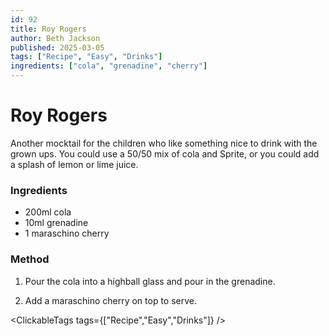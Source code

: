 ```yaml
---
id: 92
title: Roy Rogers
author: Beth Jackson
published: 2025-03-05
tags: ["Recipe", "Easy", "Drinks"]
ingredients: ["cola", "grenadine", "cherry"]
---
```


# Roy Rogers

<BlogTextWrapper>

Another mocktail for the children who like something nice to drink with the grown ups. You could use a 50/50 mix of cola and Sprite, or you could add a splash of lemon or lime juice.

</BlogTextWrapper>

<BlogTextWrapper>

### Ingredients

- 200ml cola
- 10ml grenadine
- 1 maraschino cherry

### Method

1. Pour the cola into a highball glass and pour in the grenadine.

2. Add a maraschino cherry on top to serve.

</BlogTextWrapper>

<ClickableTags tags={["Recipe","Easy","Drinks"]} />
